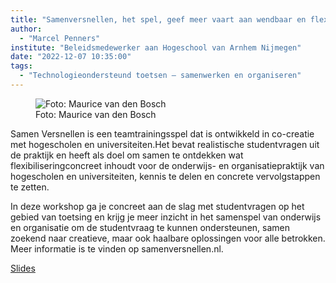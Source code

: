 ```yaml
---
title: "Samenversnellen, het spel, geef meer vaart aan wendbaar en flexibel Onderwijs"
author:
  - "Marcel Penners"
institute: "Beleidsmedewerker aan Hogeschool van Arnhem Nijmegen"
date: "2022-12-07 10:35:00"
tags: 
  - "Technologieondersteund toetsen – samenwerken en organiseren"
---
```


::: {.column-margin}
![Foto: Maurice van den Bosch]()
:::

Samen Versnellen is een teamtrainingsspel dat is ontwikkeld in co-creatie met hogescholen en universiteiten.Het bevat realistische studentvragen uit de praktijk en heeft als doel om samen te ontdekken wat flexibiliseringconcreet inhoudt voor de onderwijs- en organisatiepraktijk van hogescholen en universiteiten, kennis te delen en concrete vervolgstappen te zetten.

In deze workshop ga je concreet aan de slag met studentvragen op het gebied van toetsing en krijg je meer inzicht in het samenspel van onderwijs en organisatie om de studentvraag te kunnen ondersteunen, samen zoekend naar creatieve, maar ook haalbare oplossingen voor alle betrokken. Meer informatie is te vinden op samenversnellen.nl.

[Slides](https://drive.google.com/file/d/1XFiXFXcQ2WR3fAtqn1Sw4hnUOR1uqVUk/view?usp=share_link){.btn .btn-primary}
